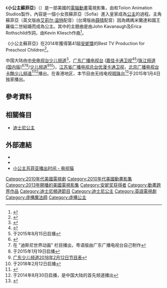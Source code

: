 {{Infobox  television
|show_name          = 小公主蘇菲亞
|original_name = {{lang|en|''Sofia the First''}}
|image              = Sofia the First series logo.jpg
|genre              = 奇幻<br>冒險<br>音樂   
|creator            = Craig Gerber<ref name=dl>{{cite news|title=Disney Jr's 'Sofia The First' Set To Debut January 11|url=http://deadline.com/2012/11/disney-jrs-sofia-the-first-set-to-debut-january-11-2013-377390/|accessdate=February 18, 2016|work=Deadline Hollywood|publisher=Penske Business Media, LLC|date=November 27, 2012|archive-date=2018-07-01|archive-url=https://web.archive.org/web/20180701194206/https://deadline.com/2012/11/disney-jrs-sofia-the-first-set-to-debut-january-11-2013-377390/|dead-url=no}}</ref>
|director           = {{unbulleted list|Jamie Mitchell<ref name=dl/>|[[Larry_Leichliter|Larry Leichliter]] <small>(co-director, 7 episodes)</small>}}
|voices             = {{unbulleted list|[[艾莉爾·溫特|艾莉爾·溫特]]|[[Wayne_Brady|Wayne Brady]]|[[Sara_Ramirez|Sara Ramirez]]|[[Travis_Willingham|Travis Willingham]]|[[Darcy_Rose_Byrnes|Darcy Rose Byrnes]]|[[提姆·岡恩|提姆·岡恩]]|[[Jess_Harnell|Jess Harnell]]|[[Zach_Callison|Zach Callison]]|Tyler Merna}}
|country            = 美國
|language           = 英文
|num_seasons        = 4 <!-- Do not change this until a new season has begun. -->
|num_episodes       = 109 <!-- Do not change this until a new episode has aired.  -->               
<!--|list_episodes      = List of Sofia the First episodes-->
|composer           = Kevin Kliesch <!-- Score composer only -->
|executive_producer = Jamie Mitchell<br>Craig Gerber (co)<ref name=dl/>
|company            = {{le|迪士尼電視動畫|Disney Television Animation}}<ref name=dl/><br>Toiion Animation Studios<ref>{{cite web |url=http://www.toiion.com/html/eng_toiion_project_sofia.html |title=存档副本 |accessdate=2016年3月9日 |deadurl=yes |archiveurl=https://web.archive.org/web/20160309133011/http://www.toiion.com/html/eng_toiion_project_sofia.html |archivedate=2016年3月9日 |df= }}</ref><br>[[TeamTO|TeamTO]] <small>（自第3季起）</small><ref>{{Cite web |url=http://www.teamto.com/en/les-productions/princesse-sofia/ |title=存档副本 |access-date=2017-02-19 |archive-date=2017-09-10 |archive-url=https://web.archive.org/web/20170910091452/http://www.teamto.com/en/les-productions/princesse-sofia/ |dead-url=no }}</ref>
|opentheme          = Sofia The First
|endtheme           = Sofia The First (Instrumental)
|distributor        = {{le|迪士尼-ABC頻道|Disney–ABC Domestic Television}}
|runtime            = 22分鐘
|network            = {{le|Disney Junior|Disney Junior}}<ref name=dl/>
|first_aired        = {{Start date|2013|1|11}}
|last_aired         = {{End date|2018|9|8}}
|website = http://disneyjunior.disney.com/sofia-the-first
|website_title = Official website
|related = 《[[艾蓮娜公主|艾蓮娜公主]]》<br>''[[Elena_and_the_Secret_of_Avalor|Elena and the Secret of Avalor]]''
}}
《'''小公主蘇菲亞'''》（{{lang-en|''Sofia the First''}}）是一部美國的[[電腦動畫|電腦動畫]]電視影集，由{{le|迪士尼電視動畫|Disney Television Animation}}和Toiion Animation Studios製作，內容是一個小女孩蘇菲亞（Sofia）進入皇家成為[[公主|公主]]的過程。主角蘇菲亞（英文版由[[艾莉尔·温特|艾莉尔·温特]]配音）(台灣版由[[薛晴|薛晴]]配音）因為媽媽米蘭達和國王羅倫二世結婚而成為公主。其中的主題曲是由John Kavanaugh及Erica Rothschild作詞，由Kevin Kliesch作曲<ref>{{cite web|title=Kevin Kliesch talks about composing the score for Disney Junior's "Sofia the First"|url=http://www.mediamikes.com/2014/06/kevin-kliesch-talks-about-composing-the-score-for-the-disney-junior-series-sofia-the-first/|website=Media Mikes|access-date=2017-02-19|archive-date=2018-07-16|archive-url=https://web.archive.org/web/20180716053820/https://mediamikes.com/2014/06/kevin-kliesch-talks-about-composing-the-score-for-the-disney-junior-series-sofia-the-first/|dead-url=no}}</ref>。

《小公主蘇菲亞》在2014年獲得第41屆[[安妮獎|安妮獎]]的Best TV Production for Preschool Children<ref>{{Cite web |url=http://deadline.com/2014/02/annie-award-winners-2014-animated-film-society-awards-675080/ |title=Annie Awards: ‘Frozen’ Wins Big Including Best Feature; Miyazaki Gets Best Writing; Spielberg Honored; ‘Futurama’ & ‘Sofia’ Top TV; ‘Get A Horse!’ Best Short  |access-date=2017-02-19 |archive-date=2016-04-28 |archive-url=https://web.archive.org/web/20160428100246/http://deadline.com/2014/02/annie-award-winners-2014-animated-film-society-awards-675080/ |dead-url=no }}</ref>。

中国大陆由[[中央电视台少儿频道|中央电视台少儿频道]]<ref>{{Cite web|url=http://tv.cctv.com/2017/08/04/VIDEikuQFid7La7obHr4MowK170804.shtml|title=《动画大放映》 20170804 10:30 1/2|accessdate=2017-08-04|author=|date=|publisher=[[CNTV|CNTV]]|archive-date=2019-08-16|archive-url=https://web.archive.org/web/20190816121857/http://tv.cctv.com/2017/08/04/VIDEikuQFid7La7obHr4MowK170804.shtml|dead-url=no}}</ref>，[[广东广播电视台|广东广播电视台]] ([[嘉佳卡通|嘉佳卡通卫视]]<ref>{{Cite web|url=http://epg.gdtv.cn/?c=7&d=2016-06-11|title=嘉佳卡通2016年6月11日节目表|accessdate=2017-08-04|author=|date=|publisher=[[广东广播电视台|广东广播电视台]]}}</ref><ref>于2015年8月15日启播</ref>/[[珠江频道|珠江频道 (国内版)]]<ref>{{Cite web|url=http://video.tudou.com/v/XMjQ3MTA2ODkwNA==.html|title=珠江频道小公主苏菲亚 (粤语) 分段 (2016年)|publisher=[[土豆网|土豆网]]|access-date=2017-09-07|archive-date=2020-02-20|archive-url=https://web.archive.org/web/20200220190750/http://video.tudou.com/v/XMjQ3MTA2ODkwNA==.html|dead-url=no}}</ref><ref>在 "迪斯尼世界动画" 栏目播出，粤语版由广东广播电视台自己制作</ref><ref>于2015年1月19日启播</ref>/[[广东广播电视台少儿频道|少儿频道]]<ref>[http://epg.gdtv.cn/?c=18&d=2018-02-12 广东少儿频道2018年2月12日节目表]</ref><ref>于2018年2月12日启播</ref>)，[[江苏省广播电视总台|江苏省广播电视总台]][[优漫卡通卫视|优漫卡通卫视]]，[[北京电视台卡酷少儿频道|北京广播电视台卡酷少儿频道]]<ref>{{Cite web|url=https://v.qq.com/x/page/m03386qw7fk.html|title=小公主苏菲亚卡酷动画宣传片（30秒版）_腾讯视频|accessdate=2017-08-13|author=|date=|publisher=腾讯|archive-date=2019-08-19|archive-url=https://web.archive.org/web/20190819153228/https://v.qq.com/x/page/m03386qw7fk.html|dead-url=no}}</ref><ref>于2014年8月30日启播，是中国大陆的首先频道播出</ref>播出。在香港地区，本节目由无线电视[[明珠台|明珠台]]<ref>{{Cite web|url=http://programme.tvb.com/kids/sofiathefirstep5781|title=Sofia the First - TVB Pearl|accessdate=2017-08-13|author=|date=|publisher=[[电视广播有限公司|电视广播有限公司]]|archive-date=2017-11-20|archive-url=https://web.archive.org/web/20171120173709/http://programme.tvb.com/kids/sofiathefirstep5781|dead-url=no}}</ref>于2015年1月4日独家播出。

==參考資料==
{{reflist}}

==相關條目==
*[[迪士尼公主|迪士尼公主]]

==外部連結==
* {{Official website|http://disneyjunior.disney.com/sofia-the-first}}
* {{IMDb title|2136138|Sofia the First}}
* [https://www.tvmao.com/drama/IC1oLzA=/playingtime 小公主苏菲亚播出时间 - 电视猫] {{Wayback|url=https://www.tvmao.com/drama/IC1oLzA=/playingtime |date=20190815195809 }}
<!---* {{bcdb |Walt_Disney_Studios/Television/Sofia_The_First/|Sofia The First}}-->
{{迪士尼公主}}
<!--{{Disney Junior}}
{{Disney Princess}}
{{Annie Award for Best Animated Television Production}}
-->

{{DEFAULTSORT:Sofia the First}}
[[Category:2010年代美國電視劇|Category:2010年代美國電視劇]]
[[Category:2010年代美國動畫影集|Category:2010年代美國動畫影集]]
[[Category:2013年開播的美國電視影集|Category:2013年開播的美國電視影集]]
[[Category:安妮奖获得者|Category:安妮奖获得者]]
[[Category:動畫跨界作品|Category:動畫跨界作品]]
[[Category:迪士尼頻道節目|Category:迪士尼頻道節目]]
[[Category:迪士尼公主|Category:迪士尼公主]]
[[Category:英語電視劇|Category:英語電視劇]]
[[Category:虛構魔法師|Category:虛構魔法師]]
[[Category:虛構公主|Category:虛構公主]]